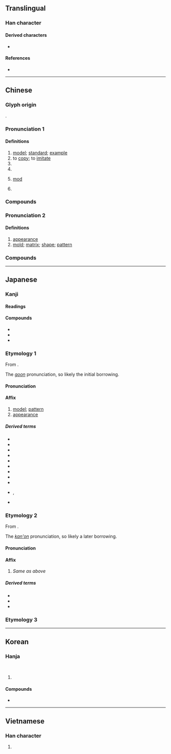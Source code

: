 {{character info/new}}
==Translingual==

===Han character===
{{Han char|rn=75|rad=木|as=10|sn=14|four=44934|canj=DTAK|ids=⿰木莫}}

====Derived characters====
* {{l|mul|[[𡃗]], [[𤂨]], [[𥀳]]}}

====References====
* {{Han ref|kx=0551.020|dkj=15453|dj=0939.030|hdz=21261.090|uh=6A21|ud=27169|bh=BCD2|bd=48338}}

----

==Chinese==
{{zh-forms}}

===Glyph origin===
{{Han etym}}
{{Han compound|木|莫|ls=psc|c1=s|c2=p|t1=tree}}.

===Pronunciation 1===
{{zh-pron
|m=mó
|c=mou4
|h=pfs=mù
|mn=bô͘/qz,twv,xm,zz:mô͘
|mn-t=mo5
|w=3mu
|mc=y
|oc=y
|cat=n,v,pn
}}

====Definitions====
{{zh-hanzi}}
{{zh-wp|zh:模|en:Module (mathematics)}}

# [[model]]; [[standard]]; [[example]]
# to [[copy]]; to [[imitate]]
# {{zh-short|模特|[[model]]; [[fashion model]]}}
# {{zh-short|模範|[[model]] [[person]]; [[role model]]}}
# {{lb|zh|mathematics}} [[mod]]
# {{surname|zh}}

===Compounds===
{{zh-der|一代楷模|像模|印模|地震規模|大規模|奉為楷模|奧會模式|工模|常模|彈性模數|德國模式|手模|文化模式|有模子|木模|楷模|模仿|模仿性|模傚|模型|模型玩具|模型飛機|模塊|模塑成形|模壓|模寫|模寫論|模式|模擬|模擬器|模擬投票|模擬演習|模擬考試|模效|模書|模本|模棱兩可|模楷|模模糊糊|模特兒|模稜|模稜兩可|模範|模範區|模範村|模範生|模糊|模糊理論|模組|模網論壇|模表|模造紙|模里西斯|模黏|沖模|石膏模型|砂模|船模試驗|花剌子模|螺模|螺絲模|血肉模糊|行為模式|規模|規模遠舉|軌模|迷颩模登|酸模|首鼠模棱|模倣:mófǎng}}

===Pronunciation 2===
{{zh-pron
|m=模
|c=mou4
|mn=bô͘
|mn-t=mo5/bhou5
|mn-t_note=mo5 - literary; bhou5 - vernacular
|cat=n
}}

====Definitions====
{{zh-hanzi}}

# [[appearance]]
# [[mold]]; [[matrix]]; [[shape]]; [[pattern]]

===Compounds===
{{zh-der|大模廝樣|一模一樣|人模狗樣|不成模樣|人模人樣|惡模惡樣|喬模喬樣|大模大樣|怪模怪樣|俏模樣|模板工|中注模樣|小模樣兒|字模|好模好樣|像模像樣|模本|死模活漾|模板|有模有樣|裝模作樣|紅模子|鑄模|銅模}}

----

==Japanese==

===Kanji===
{{ja-kanji|grade=6|rs=木11}}

====Readings====
{{ja-readings
|goon=も
|kanon=ぼ
|kun=かたぎ-
|nanori=のり
}}

====Compounds====
* {{ja-r|相模|^さがみ}}
* {{ja-r|酸模|スカンボ}}
* {{ja-r|酸模|スジ}}

===Etymology 1===
{{ja-kanjitab|も|yomi=goon}}
From {{der|ja|ltc|sort=も|-}} {{ltc-l|模}}.

The ''[[呉音#Japanese|goon]]'' pronunciation, so likely the initial borrowing.

====Pronunciation====
{{ja-pron|も|y=goon}}

====Affix====
{{ja-pos|affix|も}}

# [[model]]; [[pattern]]
# [[appearance]]

=====Derived terms=====
{{der-top4}}
* {{ja-r|模擬|もぎ}}
* {{ja-r|模%型|も%けい}}
* {{ja-r|模%刻|も%こく}}
* {{ja-r|模写|もしゃ}}
* {{ja-r|模像|もぞう}}
* {{ja-r|模造|もぞう}}
* {{ja-r|模範|もはん}}
* {{ja-r|模倣|もほう}}
* {{ja-r|模様|もよう}}
* {{ja-r|佳模|かも|rom=-}}, {{ja-r|嘉模|かも}}
* {{ja-r|範模|はんも}}
{{der-bottom}}

===Etymology 2===
{{ja-kanjitab|ぼ|yomi=kanon}}
From {{der|ja|ltc|sort=ほ'|-}} {{ltc-l|模}}.

The ''[[漢音#Japanese|kan'on]]'' pronunciation, so likely a later borrowing.

====Pronunciation====
{{ja-pron|ぼ|y=kanon}}

====Affix====
{{ja-pos|affix|ぼ}}

# {{lb|ja|uncommon}} ''Same as {{m|ja||も|tr=mo}} above''

=====Derived terms=====
* {{ja-r|模倣|ぼほう}}
* {{ja-r|楷%模|かい%ぼ}}
* {{ja-r|規模|きぼ}}

===Etymology 3===
{{ja-kanjitab|かたぎ|yomi=k}}
{{ja-see|かたぎ}}

----

==Korean==

===Hanja===
{{ko-hanja|법|모}}<br>
{{ko-hanja|본뜰|모}}

# {{rfdef|ko|sort=木11}}

====Compounds====
* {{ko-l|모양|模樣}}

----

==Vietnamese==

===Han character===
{{vi-hantu|[[mô]], [[mo]], [[mọ]], [[mu]], [[mua]], [[mạc]], [[mù]]|rs=木10}}

# {{rfdef|vi}}

{{cln|vi|Han tu}}
